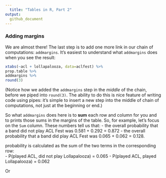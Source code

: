 ```yaml
---
  title: "Tables in R, Part 2"
output:
  github_document
---
```



### Adding margins

We are almost there!  The last step is to add one more link in our chain of computations: `addmargins`.  It's easiest to understand what `addmargins` does when you see the result:
  
  ```r
xtabs(~acl + lollapalooza, data=aclfest) %>%
  prop.table %>%
  addmargins %>%
  round(3)
```

(Notice how we added the `addmargins` step in the _middle_ of the chain, before we piped into `round(3)`.  The ability to do this is nice feature of writing code using pipes: it's simple to insert a new step into the middle of chain of computations, not just at the beginning or end.)  

So what `addmargins` does here is to __sum__ each row and column for you and to prints those sums in the margins of the table.  So, for example, let's focus on the `Sum` column.  These numbers tell us that:
   - the overall probability that a band did not play ACL Fest was 0.581 + 0.292 = 0.872
 - the overall probability that a band did play ACL Fest was 0.065 + 0.062 = 0.128.
 
 probability is calculated as the sum of the two terms in the corresponding row:  
   - P(played ACL, did not play Lollapalooza) = 0.065
 - P(played ACL, played Lollapalooza) = 0.062    
 
 Or 